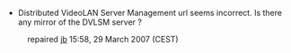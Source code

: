 * Distributed VideoLAN Server Management url seems incorrect. Is there any mirror of the DVLSM server ?
: repaired [[User:J-b|jb]] 15:58, 29 March 2007 (CEST)
